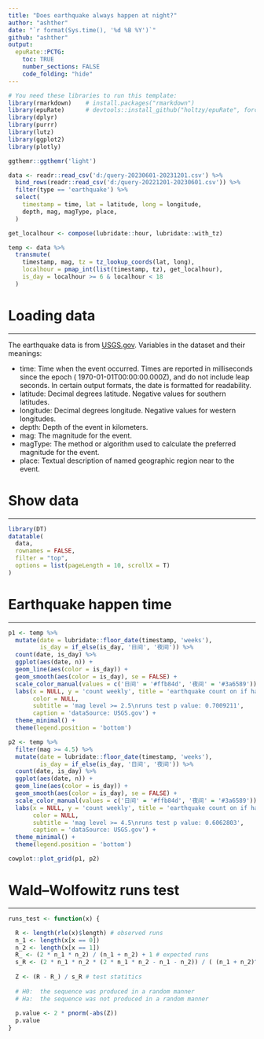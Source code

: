---
title: "Does earthquake always happen at night?"
author: "ashther"
date: "`r format(Sys.time(), '%d %B %Y')`"
github: "ashther"
output:
  epuRate::PCTG:
    toc: TRUE
    number_sections: FALSE
    code_folding: "hide"
---

```{r, echo=FALSE, message=FALSE, warning=FALSE}
# You need these libraries to run this template:
library(rmarkdown)    # install.packages("rmarkdown") 
library(epuRate)      # devtools::install_github("holtzy/epuRate", force=TRUE)
library(dplyr)
library(purrr)
library(lutz)
library(ggplot2)
library(plotly)

ggthemr::ggthemr('light')

data <- readr::read_csv('d:/query-20230601-20231201.csv') %>% 
  bind_rows(readr::read_csv('d:/query-20221201-20230601.csv')) %>% 
  filter(type == 'earthquake') %>% 
  select(
    timestamp = time, lat = latitude, long = longitude, 
    depth, mag, magType, place, 
  )

get_localhour <- compose(lubridate::hour, lubridate::with_tz)

temp <- data %>% 
  transmute(
    timestamp, mag, tz = tz_lookup_coords(lat, long), 
    localhour = pmap_int(list(timestamp, tz), get_localhour), 
    is_day = localhour >= 6 & localhour < 18
  )

```

# Loading data

------------------------------------------------------------------------

The earthquake data is from [USGS.gov](https://earthquake.usgs.gov/earthquakes/search/). Variables in the dataset and their meanings:

-   time: Time when the event occurred. Times are reported in milliseconds since the epoch ( 1970-01-01T00:00:00.000Z), and do not include leap seconds. In certain output formats, the date is formatted for readability.
-   latitude: Decimal degrees latitude. Negative values for southern latitudes.
-   longitude: Decimal degrees longitude. Negative values for western longitudes.
-   depth: Depth of the event in kilometers.
-   mag: The magnitude for the event.
-   magType: The method or algorithm used to calculate the preferred magnitude for the event.
-   place: Textual description of named geographic region near to the event.

# Show data

------------------------------------------------------------------------

```{r,message=FALSE,warning=FALSE}
library(DT)
datatable(
  data, 
  rownames = FALSE, 
  filter = "top", 
  options = list(pageLength = 10, scrollX = T)
)
```

# Earthquake happen time

------------------------------------------------------------------------

```{r, message=FALSE, warning=FALSE, fig.width=9}
p1 <- temp %>% 
  mutate(date = lubridate::floor_date(timestamp, 'weeks'), 
         is_day = if_else(is_day, '日间', '夜间')) %>% 
  count(date, is_day) %>% 
  ggplot(aes(date, n)) + 
  geom_line(aes(color = is_day)) + 
  geom_smooth(aes(color = is_day), se = FALSE) + 
  scale_color_manual(values = c('日间' = '#ffb84d', '夜间' = '#3a6589')) + 
  labs(x = NULL, y = 'count weekly', title = 'earthquake count on if happened at night', 
       color = NULL, 
       subtitle = 'mag level >= 2.5\nruns test p value: 0.7009211', 
       caption = 'dataSource: USGS.gov') + 
  theme_minimal() + 
  theme(legend.position = 'bottom')

p2 <- temp %>% 
  filter(mag >= 4.5) %>% 
  mutate(date = lubridate::floor_date(timestamp, 'weeks'), 
         is_day = if_else(is_day, '日间', '夜间')) %>% 
  count(date, is_day) %>% 
  ggplot(aes(date, n)) + 
  geom_line(aes(color = is_day)) + 
  geom_smooth(aes(color = is_day), se = FALSE) + 
  scale_color_manual(values = c('日间' = '#ffb84d', '夜间' = '#3a6589')) + 
  labs(x = NULL, y = 'count weekly', title = 'earthquake count on if happened at night', 
       color = NULL, 
       subtitle = 'mag level >= 4.5\nruns test p value: 0.6062803', 
       caption = 'dataSource: USGS.gov') + 
  theme_minimal() + 
  theme(legend.position = 'bottom')

cowplot::plot_grid(p1, p2)
```

# Wald–Wolfowitz runs test

------------------------------------------------------------------------

```{r}
runs_test <- function(x) {

  R <- length(rle(x)$length) # observed runs
  n_1 <- length(x[x == 0])
  n_2 <- length(x[x == 1])
  R_ <- (2 * n_1 * n_2) / (n_1 + n_2) + 1 # expected runs
  s_R <- (2 * n_1 * n_2 * (2 * n_1 * n_2 - n_1 - n_2)) / ( (n_1 + n_2)^2 *   (n_1 + n_2 - 1) )
  
  Z <- (R - R_) / s_R # test statitics
  
  # H0:  the sequence was produced in a random manner
  # Ha:  the sequence was not produced in a random manner  
  
  p.value <- 2 * pnorm(-abs(Z))
  p.value
}
```